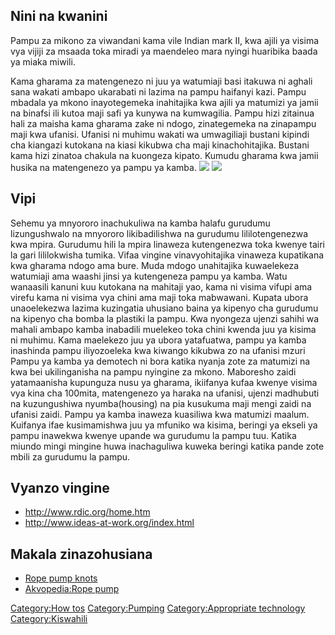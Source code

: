 {{Lang|[[Pampu ya kamba |Kiswahili]] - [[Rope pump|English]]}}
{{KiswahiliGetInvolved}}
{{Offline content bundle}}
==Nini na kwanini ==
Pampu za mikono za viwandani kama vile Indian mark II, kwa ajili ya visima vya vijiji za msaada toka miradi ya maendeleo mara nyingi huaribika baada ya miaka miwili. 

Kama gharama za  matengenezo ni juu ya watumiaji basi itakuwa ni aghali sana wakati ambapo ukarabati ni lazima na pampu haifanyi kazi. Pampu mbadala ya mkono inayotegemeka inahitajika kwa ajili ya matumizi ya jamii na binafsi ili kutoa maji safi ya kunywa na kumwagilia. Pampu hizi zitainua hali za maisha kama gharama zake ni ndogo, zinategemeka na zinapampu maji kwa ufanisi. Ufanisi ni muhimu wakati wa umwagiliaji bustani kipindi cha kiangazi kutokana na kiasi kikubwa cha maji kinachohitajika. Bustani kama hizi zinatoa chakula na kuongeza kipato. Kumudu gharama kwa jamii husika na matengenezo ya pampu ya kamba.
[[Image: RP_UpperConstruction250.gif|right|frame|]]
[[Image: RP_InWellConstruction250.gif|right|frame|]]

==Vipi==
Sehemu ya mnyororo inachukuliwa na kamba halafu gurudumu lizungushwalo na mnyororo likibadilishwa na gurudumu lililotengenezwa kwa mpira. Gurudumu hili la mpira linaweza kutengenezwa toka kwenye tairi la gari lililokwisha tumika. Vifaa vingine vinavyohitajika vinaweza kupatikana kwa gharama ndogo ama bure. Muda mdogo unahitajika kuwaelekeza watumiaji ama waashi jinsi ya kutengeneza pampu ya kamba. Watu wanaasili kanuni kuu kutokana na mahitaji yao, kama ni visima vifupi ama virefu kama ni visima vya chini ama maji toka mabwawani. Kupata ubora unaoelekezwa lazima kuzingatia uhusiano baina ya kipenyo cha gurudumu na kipenyo cha bomba la plastiki la pampu. Kwa nyongeza ujenzi sahihi wa mahali ambapo kamba inabadili muelekeo toka chini kwenda juu ya kisima ni muhimu. Kama maelekezo juu ya ubora yatafuatwa, pampu ya kamba inashinda pampu iliyozoeleka kwa kiwango kikubwa zo na ufanisi mzuri Pampu ya kamba ya demotech ni bora katika nyanja zote za matumizi na kwa bei ukilinganisha na pampu nyingine za mkono. Maboresho zaidi yatamaanisha kupunguza nusu ya gharama, ikiifanya kufaa kwenye visima vya kina cha 100mita, matengenezo ya haraka na ufanisi, ujenzi madhubuti na kuzungushiwa nyumba(housing) na pia kusukuma maji mengi zaidi na ufanisi zaidi. Pampu ya kamba inaweza kuasiliwa kwa matumizi maalum. Kuifanya ifae kusimamishwa juu ya mfuniko wa kisima, beringi ya ekseli ya pampu inawekwa kwenye upande wa gurudumu la pampu tuu. Katika miundo mingi mingine huwa inachaguliwa kuweka beringi katika pande zote mbili za gurudumu la pampu.


== Vyanzo vingine ==
* http://www.rdic.org/home.htm
* http://www.ideas-at-work.org/index.html

==Makala zinazohusiana==
* [[Rope pump knots]]
* [[Akvopedia:Rope pump]] 

{{Demotechpage}}

[[Category:How tos]]
[[Category:Pumping]]
[[Category:Appropriate technology]]
[[Category:Kiswahili]]